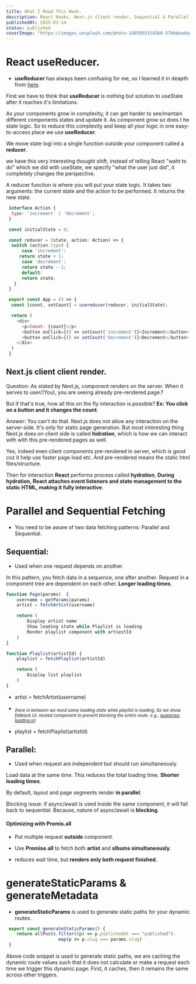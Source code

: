 ```yaml
---
title: What I Read This Week.
description: React Hooks, Next.js client render, Sequential & Parallel  Fetching.
publishedAt: 2025-03-14
status: published
coverImage: "https://images.unsplash.com/photo-1495055154266-57bbdeada43e?q=80&w=2070&auto=format&fit=crop&ixlib=rb-4.0.3&ixid=M3wxMjA3fDB8MHxwaG90by1wYWdlfHx8fGVufDB8fHx8fA%3D%3D"
---
```



# React useReducer.

- **useReducer** has always been confusing for me, so I learned it in deapth from [here](https://www.youtube.com/watch?v=rgp_iCVS8ys).

First we have to think that **useReducer** is nothing but solution to useState after it reaches it's limitations.

As your components grow in complexity, it can get harder to see/mantain different components states and update it. As component grow so does t he state logic.
So to reduce this complexity and keep all your logic in one easy-to-access place we use **useReducer**.

We move state logi into a single function outside your component called a **reducer**.

we have this very interesting thought shift, instead of telling React "waht to do" which we did with useState, we specify "what the user just did", it completely changes the perspective.

A reducer function is where you will put your state logic. It takes two arguments: the current state and the action to be performed. It returns the new state.

```js
 interface Action {
  type: 'increment' | 'decrement';	 
 } 

 const initialState = 0;

 const reducer = (state, action: Action) => {
  switch (action.type) {
      case 'increment':
	 return state + 1;
      case 'decrement':
	  return state - 1;
      default:
	  return state;
   }
 }

 export const App = () => {
  const [count, setCount] = usereducer(reducer, initialState);

  return (
    <div>
      <p>Count: {count}</p>
      <button onClick={() => setCount('increment')}>Increment</button>
      <button onClick={() => setCount('decrement')}>Decrement</button>
    </div>
  )
 }
```

## Next.js client client render.

Question: As stated by Next.js, component renders on the server. When it serves to user/(You), you are seeing already pre-rendered page.?

But if that's true, how all this on the fly interaction is possible? **Ex: You click on a button and it changes the count**.

Answer: You can't do that. Next.js does not allow any interaction on the server-side. It's only for static page generation. But most interesting thing Next.js does on client side is called **hidration**, which is how we can interact with with this pre-rendered pages as well.

Yes, indeed even client components pre-rendered in server, which is good coz it help use faster page load etc. And pre-rendered means the static html files/structure.

Then for interaction **React** performs process called **hydration**, **During hydration, React attaches event listeners and state management to the static HTML, making it fully interactive**.

# Parallel and Sequential Fetching

- You need to be aware of two data fetching patterns: Parallel and Sequential. 

## Sequential:

- Used when one request depends on another.

In this pattern, you fetch data in a sequence, one after another. Request in a component tree are dependent on each other. **Longer loading times**.

```js
function Page(params)  {
	username = getParams(params)
	artist = fetchArtist(username)

	return (
		Display artist name
		Show loading state while Playlist is loading
		Render playlist component with artiestId
	)
}

function Playlist(artistId) {
	playlist = fetchPlaylist(artistId)

	return (
	    Display list playlist
	)
}
```
- artist = fetchArtist(username)

- <sub>_(here in between we need some loading state while playlist is loading, So we show fallback UI. nested component to prevent blocking the entire route. e.g., [suspense](https://react.dev/reference/react/Suspense), [loading.js](https://nextjs.org/docs/app/building-your-application/routing/loading-ui-and-streaming))_</sub>

- playlist = fetchPlaylist(artistId)


## Parallel:

- Used when request are independent but should run simultaneously.

Load data at the same time. This reduces the total loading time. **Shorter loading times**.

By default, layout and page segments render **in parallel**.

Blocking issue: if async/await is used inside the same component, it will fall back to sequential. Because, nature of async/await is **blocking**.

#### Optimizing with Promis.all
- Put multiple request **outside** component.

- Use **Promise.all** to fetch both **artist** and **slbums simultaneously**.

- reduces wait time, but **renders only both request finished.**

# generateStaticParams & generateMetadata

- **generateStaticParams** is used to generate static paths for your dynamic routes.

```js
 export const generateStaticParams() {
    return allPosts.filter((p) => p.publishedAt === "published").
                    map(p => p.slug === params.slug)
 }
```

Above code snippet is used to generate static paths, we are caching the dynamic route values such that it does not calculate or make a request each time we trigger this dynamic page. First, it caches, then it remains the same across other triggers.
